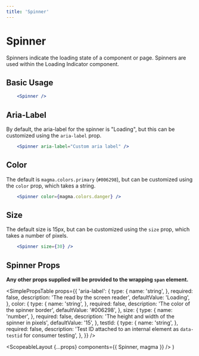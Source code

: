 ```yaml
---
title: 'Spinner'
---
```



# Spinner

Spinners indicate the loading state of a component or page. Spinners are used within the <Link to="/api/loading-indicator">Loading Indicator</Link> component.

## Basic Usage

```.jsx
    <Spinner />
```

## Aria-Label

By default, the aria-label for the spinner is "Loading", but this can be customized using the `aria-label` prop.

```.jsx
    <Spinner aria-label="Custom aria label" />
```

## Color

The default is `magma.colors.primary` (`#006298`), but can be customized using the `color` prop, which takes a string.

```.jsx
    <Spinner color={magma.colors.danger} />
```

## Size

The default size is 15px, but can be customized using the `size` prop, which takes a number of pixels.

```.jsx
    <Spinner size={30} />
```

## Spinner Props

**Any other props supplied will be provided to the wrapping `span` element.**

<SimplePropsTable
  props={{
    'aria-label': {
      type: {
        name: 'string',
      },
      required: false,
      description: 'The read by the screen reader',
      defaultValue: 'Loading',
    },
    color: {
      type: {
        name: 'string',
      },
      required: false,
      description: 'The color of the spinner border',
      defaultValue: '#006298',
    },
    size: {
      type: {
        name: 'number',
      },
      required: false,
      description: 'The height and width of the spinner in pixels',
      defaultValue: '15',
    },
    testId: {
      type: {
        name: 'string',
      },
      required: false,
      description:
        'Test ID attached to an internal element as `data-testid` for consumer testing',
    },
  }}
/>

  <ScopeableLayout {...props} components={{ Spinner, magma }} />
)
